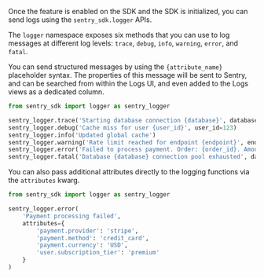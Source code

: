 Once the feature is enabled on the SDK and the SDK is initialized, you can send logs using the `sentry_sdk.logger` APIs.

The `logger` namespace exposes six methods that you can use to log messages at different log levels: `trace`, `debug`, `info`, `warning`, `error`, and `fatal`.

You can send structured messages by using the `{attribute_name}` placeholder syntax. The properties of this message will be sent to Sentry, and can be searched from within the Logs UI, and even added to the Logs views as a dedicated column.

```python
from sentry_sdk import logger as sentry_logger

sentry_logger.trace('Starting database connection {database}', database="users")
sentry_logger.debug('Cache miss for user {user_id}', user_id=123)
sentry_logger.info('Updated global cache')
sentry_logger.warning('Rate limit reached for endpoint {endpoint}', endpoint='/api/results/')
sentry_logger.error('Failed to process payment. Order: {order_id}. Amount: {amount}', order_id="or_2342", amount=99.99)
sentry_logger.fatal('Database {database} connection pool exhausted', database="users")
```

You can also pass additional attributes directly to the logging functions via the `attributes` kwarg.

```python
from sentry_sdk import logger as sentry_logger

sentry_logger.error(
    'Payment processing failed',
    attributes={
        'payment.provider': 'stripe',
        'payment.method': 'credit_card',
        'payment.currency': 'USD',
        'user.subscription_tier': 'premium'
    }
)
```
